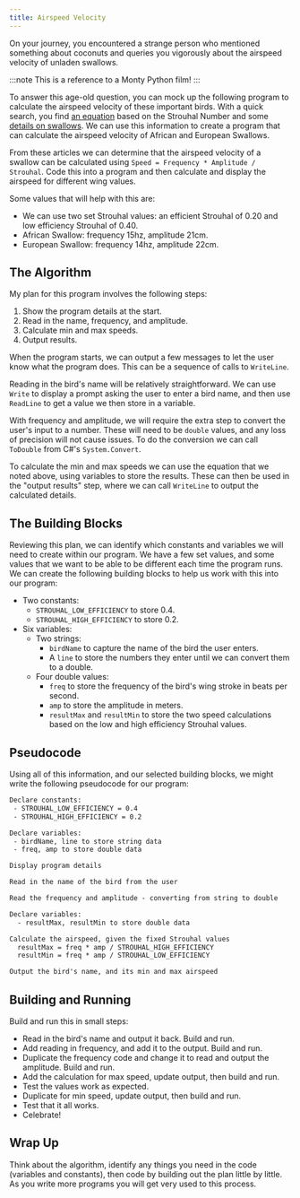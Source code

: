 ```yaml
---
title: Airspeed Velocity
---
```


On your journey, you encountered a strange person who mentioned something about coconuts and queries you vigorously about the airspeed velocity of unladen swallows.

:::note
This is a reference to a Monty Python film!
:::

To answer this age-old question, you can mock up the following program to calculate the airspeed velocity of these important birds. With a quick search, you find [an equation](http://www.style.org/strouhalflight) based on the Strouhal Number and some [details on swallows](http://style.org/unladenswallow/). We can use this information to create a program that can calculate the airspeed velocity of African and European Swallows.

From these articles we can determine that the airspeed velocity of a swallow can be calculated using `Speed = Frequency * Amplitude / Strouhal`. Code this into a program and then calculate and display the airspeed for different wing values.

Some values that will help with this are:

- We can use two set Strouhal values: an efficient Strouhal of 0.20 and low efficiency Strouhal of 0.40.
- African Swallow: frequency 15hz, amplitude 21cm.
- European Swallow: frequency 14hz, amplitude 22cm.

## The Algorithm

My plan for this program involves the following steps:

1. Show the program details at the start.
2. Read in the name, frequency, and amplitude.
3. Calculate min and max speeds.
4. Output results.

When the program starts, we can output a few messages to let the user know what the program does. This can be a sequence of calls to `WriteLine`.

Reading in the bird's name will be relatively straightforward.
We can use `Write` to display a prompt asking the user to enter a bird name, and then use `ReadLine` to get a value we then store in a variable.

With frequency and amplitude, we will require the extra step to convert the user's input to a number. These will need to be `double` values, and any loss of precision will not cause issues. To do the conversion we can call `ToDouble` from C#'s `System.Convert`.

To calculate the min and max speeds we can use the equation that we noted above, using variables to store the results. These can then be used in the "output results" step, where we can call `WriteLine` to output the calculated details.

## The Building Blocks

Reviewing this plan, we can identify which constants and variables we will need to create within our program. We have a few set values, and some values that we want to be able to be different each time the program runs. We can create the following building blocks to help us work with this into our program:

- Two constants:
  - `STROUHAL_LOW_EFFICIENCY` to store 0.4.
  - `STROUHAL_HIGH_EFFICIENCY` to store 0.2.
- Six variables:
  - Two strings:
    - `birdName` to capture the name of the bird the user enters.
    - A `line` to store the numbers they enter until we can convert them to a double.
  - Four double values:
    - `freq` to store the frequency of the bird's wing stroke in beats per second.
    - `amp` to store the amplitude in meters.
    - `resultMax` and `resultMin` to store the two speed calculations based on the low and high efficiency Strouhal values.

## Pseudocode

Using all of this information, and our selected building blocks, we might write the following pseudocode for our program:

```txt
Declare constants:
 - STROUHAL_LOW_EFFICIENCY = 0.4
 - STROUHAL_HIGH_EFFICIENCY = 0.2

Declare variables:
 - birdName, line to store string data
 - freq, amp to store double data

Display program details

Read in the name of the bird from the user

Read the frequency and amplitude - converting from string to double

Declare variables:
  - resultMax, resultMin to store double data

Calculate the airspeed, given the fixed Strouhal values
  resultMax = freq * amp / STROUHAL_HIGH_EFFICIENCY
  resultMin = freq * amp / STROUHAL_LOW_EFFICIENCY

Output the bird's name, and its min and max airspeed
```

## Building and Running

Build and run this in small steps:

- Read in the bird's name and output it back. Build and run.
- Add reading in frequency, and add it to the output. Build and run.
- Duplicate the frequency code and change it to read and output the amplitude. Build and run.
- Add the calculation for max speed, update output, then build and run.
- Test the values work as expected.
- Duplicate for min speed, update output, then build and run.
- Test that it all works.
- Celebrate!

## Wrap Up

Think about the algorithm, identify any things you need in the code (variables and constants), then code by building out the plan little by little. As you write more programs you will get very used to this process.
